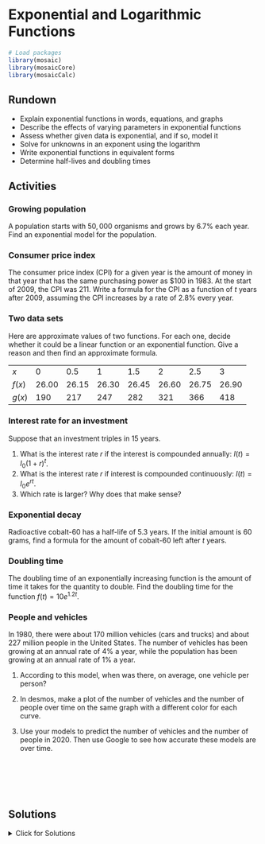# Exponential and Logarithmic Functions

```r
# Load packages
library(mosaic)
library(mosaicCore)
library(mosaicCalc)
```

## Rundown

::: {.callout-note title="Learning goals"}
-   Explain exponential functions in words, equations, and graphs
-   Describe the effects of varying parameters in exponential functions
-   Assess whether given data is exponential, and if so, model it
-   Solve for unknowns in an exponent using the logarithm
-   Write exponential functions in equivalent forms
-   Determine half-lives and doubling times
:::

## Activities

### Growing population

A population starts with $50,000$ organisms and grows by $6.7\%$ each year. Find an exponential model for the population.

### Consumer price index

The consumer price index (CPI) for a given year is the amount of money in that year that has the same purchasing power as \$100 in 1983. At the start of 2009, the CPI was 211. Write a formula for the CPI as a function of $t$ years after 2009, assuming the CPI increases by a rate of 2.8% every year.

### Two data sets

Here are approximate values of two functions. For each one, decide whether it could be a linear function or an exponential function. Give a reason and then find an approximate formula.

|        |       |       |       |       |       |       |       |
|--------|-------|-------|-------|-------|-------|-------|-------|
| $x$    | 0     | 0.5   | 1     | 1.5   | 2     | 2.5   | 3     |
| $f(x)$ | 26.00 | 26.15 | 26.30 | 26.45 | 26.60 | 26.75 | 26.90 |
| $g(x)$ | 190   | 217   | 247   | 282   | 321   | 366   | 418   |

### Interest rate for an investment

Suppose that an investment triples in 15 years.

1.  What is the interest rate $r$ if the interest is compounded annually: $I(t) = I_0 (1+r)^t$.
2.  What is the interest rate $r$ if interest is compounded continuously: $I(t) = I_0 e^{rt}$.
3.  Which rate is larger? Why does that make sense?

### Exponential decay

Radioactive cobalt-60 has a half-life of 5.3 years. If the initial amount is 60 grams, find a formula for the amount of cobalt-60 left after $t$ years.

### Doubling time

The doubling time of an exponentially increasing function is the amount of time it takes for the quantity to double. Find the doubling time for the function $f(t) = 10 e^{1.2t}$.

### People and vehicles

In 1980, there were about 170 million vehicles (cars and trucks) and about 227 million people in the United States. The number of vehicles has been growing at an annual rate of 4% a year, while the population has been growing at an annual rate of 1% a year.

1.  According to this model, when was there, on average, one vehicle per person?

2.  In desmos, make a plot of the number of vehicles and the number of people over time on the same graph with a different color for each curve.

3.  Use your models to predict the number of vehicles and the number of people in 2020. Then use Google to see how accurate these models are over time.

\
\
\
\

## Solutions

<details>

<summary>Click for Solutions</summary>

### Growing population

. $$ P(t) = 50000 (1.067)^t$$

### Consumer price index

$$C(t) = 211 (1.028)^t$$

### Two data sets

First, we note that the $x$ values are equally spaced. For $f(x)$, the value increases by $0.15$ for each entry, suggesting a linear function $f(x) = mx+b$. The slope is $$
m=\frac{26.15-26}{20.5-20} = \frac{0.15}{0.2}=0.3.
$$ To find the vertical intercept, we plug in $x=0$ to find that $26 = 0.3 \cdot 0 + b$, so $b=26$. Therefore, $$
f=0.3x+26.
$$ For $g(x)$, we note that each successive value is the previous one multiplied by approximately $1.14$. The points are evenly spaced so we have constant multiplicative change. This is an exponential function $g(x) = C a^t.$

We have $g(0) = 190 = C a^0 = C$, so $c=90$. Next, let's plug in any other point. We have $g(0.5)=217=  190 a^(0.5) = 190 \sqrt{a}$ which means that $a = (217/190)^2=1.304$ So $$ g(x) = 190 (1.304)^t.$$

### Interest rate for an investment

Our initial investment is $I_0$ and we have $I(15) = 3 I_0$.

1.  For annual compounding, we have $$
    \begin{array}{rcl}
    3 I_0 &=& I_0 (1+r)^{15} \\
    3  &=&  (1+r)^{15} \\
    3^{1/15} &=& 1+r \\
    \end{array}
    $$ so $r = 3^{1/15} - 1 = 0.076.$

2.  For continuous compounding, we have $$
    \begin{array}{rcl}
    3 I_0 &=& I_0 e^{15r} \\
    3  &=&  e^{15r} \\
    \ln (3) &=& 15 r\\
    \end{array}
    $$ so $r = \ln(3)/15= 0.073$.

3.  The rate for annual compounding is larger. That makes sense because the interest \`\`snowballs'' faster when you compound continuously.

### Exponential decay

Radioactive cobalt-60 has a half-life of 5.3 years. If the initial amount is 60 grams, find a formula for the amount of cobalt-60 left after $t$ years.

Our function is $f(t) = P_0 a^t$ where $t$ is time in years, and $f(t)$ is the amount of colbalt-60 in grams. Since $60 = f(0) = P_0 a^0$, we know that $P_0 = 60$. Hence, $f(t) = 60 a^t$. Since The half life is 5.3 years, we know that $$
\begin{array}{rcl}
30 & = & 60 a^{5.3}\\
\frac{30}{60} & = & a^{5.3} \\
\left( \frac{1}{2} \right) ^ {1/5.3} & = & a \\
0.877 & \approx & a.
\end{array}
$$ Therefore, $f(t) = 60(0.877)^t$.

### Doubling time

We want to solve $f(t)=20$ for $t$. $$
\begin{array}{rcl}
20 & = & 10 e^{1.2t}\\
2 & = & e^{1.2t} \\
\ln(2) &=& 1.2 t
\end{array}
$$ so $t = \ln(2)/1.2 = 0.578$.

### People and vehicles

Our formulas are $$
\begin{array}{rcl}
v(t) & = & 170(1.04)^t\\
p(t) & = & 227(1.01)^t.
\end{array}
$$ 1. We want to solve $$
\begin{array}{rcl}
v(t) & = & p(t) \\
170(1.04)^t & = & 227(1.01)^t \\
\left( \frac{1.04}{1.01} \right)^t & = & \frac{227}{170} \\
(1.0297) ^ t & = & 227/170 \\
t \ln (1.0297) & = & \ln (1.3353) \\
t & \approx & 9.87.
\end{array}
$$ Since $t$ is years since 1980, there will be one car per person in the year 1980 + 9.87 = 1989.87, that is, nearly 1990.

2.  Here is a plot of the two functions.

![](images/vehicles-people.png){width="50%"}

3.  Our models predict $$
    \begin{array}{rcl}
    v(40) & = & 170(1.04)^{40} \approx 816.17 \text{ million vehicles}\\
    p(40) & = & 227(1.01)^{40} \approx 337.97 \text{ million people.}
    \end{array}
    $$ Google says that in 2020, there were about 273.6 million vehicles and 328.2 million people. So our model's predictions are not accurate.

</details>
